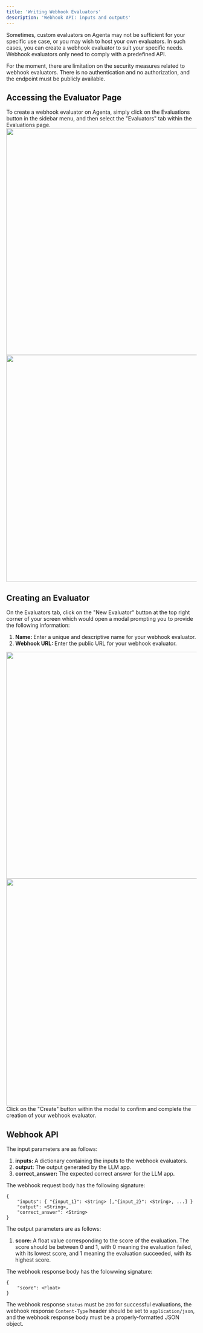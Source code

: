 ```yaml
---
title: 'Writing Webhook Evaluators'
description: 'Webhook API: inputs and outputs'
---
```


Sometimes, custom evaluators on Agenta may not be sufficient for your specific use case, or you may wish to host your own evaluators. In such cases, you can create a webhook evaluator to suit your specific needs. Webhook evaluators only need to comply with a predefined API.

For the moment, there are limitation on the security measures related to webhook evaluators. There is no authentication and no authorization, and the endpoint must be publicly available. 


## Accessing the Evaluator Page
To create a webhook evaluator on Agenta, simply click on the Evaluations button in the sidebar menu, and then select the "Evaluators" tab within the Evaluations page.
<img height="600" className="dark:hidden" src="/images/basic_guides/15_accessing_evaluator_page_light.png" />
<img height="600" className="hidden dark:block" src="/images/basic_guides/15_accessing_evaluator_page_dark.png" />

## Creating an Evaluator
On the Evaluators tab, click on the "New Evaluator" button at the top right corner of your screen which would open a modal prompting you to provide the following information:
1. <b>Name: </b> Enter a unique and descriptive name for your webhook evaluator.
2. <b>Webhook URL: </b> Enter the public URL for your webhook evaluator.
<img height="600" className="dark:hidden" src="/images/basic_guides/webhook_config_light.png" />
<img height="600" className="hidden dark:block" src="/images/basic_guides/webhook_config_dark.png" />
Click on the "Create" button within the modal to confirm and complete the creation of your webhook evaluator.

## Webhook API

The input parameters are as follows:
1. <b>inputs: </b> A dictionary containing the inputs to the webhook evaluators. 
2. <b>output: </b> The output generated by the LLM app.
3. <b>correct_answer: </b> The expected correct answer for the LLM app. 

The webhook request body has the following signature:
```
{
    "inputs": { "{input_1}": <String> [,"{input_2}": <String>, ...] }
    "output": <String>,
    "correct_answer": <String>
}
```

The output parameters are as follows:
1. <b>score: </b> A float value corresponding to the score of the evaluation. The score should be between 0 and 1, with 0 meaning the evaluation failed, with its lowest score, and 1 meaning the evaluation succeeded, with its highest score.

The webhook response body has the folowwing signature:
```
{
    "score": <Float>
}
```

The webhook response `status` must be `200` for successful evaluations, the webhook response `Content-Type` header should be set to `application/json`, and the webhook response body must be a properly-formatted JSON object.
